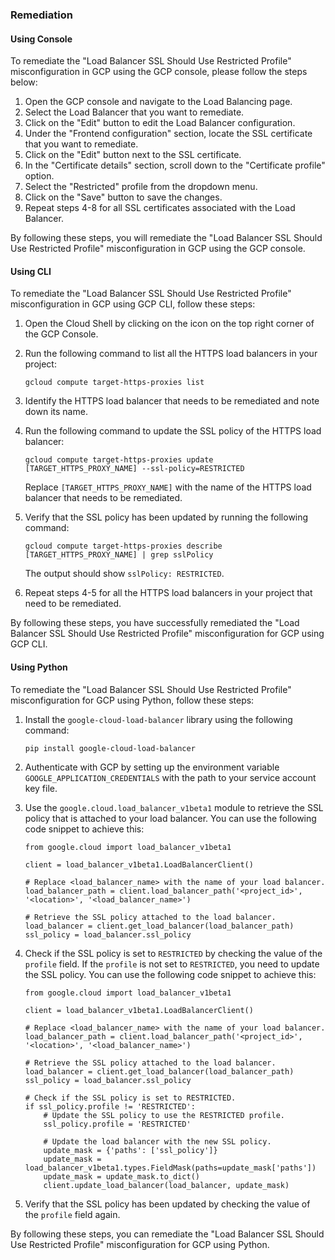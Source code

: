 ### Remediation

#### Using Console

To remediate the "Load Balancer SSL Should Use Restricted Profile" misconfiguration in GCP using the GCP console, please follow the steps below:

1. Open the GCP console and navigate to the Load Balancing page.
2. Select the Load Balancer that you want to remediate.
3. Click on the "Edit" button to edit the Load Balancer configuration.
4. Under the "Frontend configuration" section, locate the SSL certificate that you want to remediate.
5. Click on the "Edit" button next to the SSL certificate.
6. In the "Certificate details" section, scroll down to the "Certificate profile" option.
7. Select the "Restricted" profile from the dropdown menu.
8. Click on the "Save" button to save the changes.
9. Repeat steps 4-8 for all SSL certificates associated with the Load Balancer.

By following these steps, you will remediate the "Load Balancer SSL Should Use Restricted Profile" misconfiguration in GCP using the GCP console.

#### Using CLI

To remediate the "Load Balancer SSL Should Use Restricted Profile" misconfiguration in GCP using GCP CLI, follow these steps:

1. Open the Cloud Shell by clicking on the icon on the top right corner of the GCP Console.

2. Run the following command to list all the HTTPS load balancers in your project:

   ```
   gcloud compute target-https-proxies list
   ```

3. Identify the HTTPS load balancer that needs to be remediated and note down its name.

4. Run the following command to update the SSL policy of the HTTPS load balancer:

   ```
   gcloud compute target-https-proxies update [TARGET_HTTPS_PROXY_NAME] --ssl-policy=RESTRICTED
   ```

   Replace `[TARGET_HTTPS_PROXY_NAME]` with the name of the HTTPS load balancer that needs to be remediated.

5. Verify that the SSL policy has been updated by running the following command:

   ```
   gcloud compute target-https-proxies describe [TARGET_HTTPS_PROXY_NAME] | grep sslPolicy
   ```

   The output should show `sslPolicy: RESTRICTED`.

6. Repeat steps 4-5 for all the HTTPS load balancers in your project that need to be remediated.

By following these steps, you have successfully remediated the "Load Balancer SSL Should Use Restricted Profile" misconfiguration for GCP using GCP CLI.

#### Using Python

To remediate the "Load Balancer SSL Should Use Restricted Profile" misconfiguration for GCP using Python, follow these steps:

1. Install the `google-cloud-load-balancer` library using the following command:

   ```
   pip install google-cloud-load-balancer
   ```

2. Authenticate with GCP by setting up the environment variable `GOOGLE_APPLICATION_CREDENTIALS` with the path to your service account key file.

3. Use the `google.cloud.load_balancer_v1beta1` module to retrieve the SSL policy that is attached to your load balancer. You can use the following code snippet to achieve this:

   ```
   from google.cloud import load_balancer_v1beta1

   client = load_balancer_v1beta1.LoadBalancerClient()

   # Replace <load_balancer_name> with the name of your load balancer.
   load_balancer_path = client.load_balancer_path('<project_id>', '<location>', '<load_balancer_name>')

   # Retrieve the SSL policy attached to the load balancer.
   load_balancer = client.get_load_balancer(load_balancer_path)
   ssl_policy = load_balancer.ssl_policy
   ```

4. Check if the SSL policy is set to `RESTRICTED` by checking the value of the `profile` field. If the `profile` is not set to `RESTRICTED`, you need to update the SSL policy. You can use the following code snippet to achieve this:

   ```
   from google.cloud import load_balancer_v1beta1

   client = load_balancer_v1beta1.LoadBalancerClient()

   # Replace <load_balancer_name> with the name of your load balancer.
   load_balancer_path = client.load_balancer_path('<project_id>', '<location>', '<load_balancer_name>')

   # Retrieve the SSL policy attached to the load balancer.
   load_balancer = client.get_load_balancer(load_balancer_path)
   ssl_policy = load_balancer.ssl_policy

   # Check if the SSL policy is set to RESTRICTED.
   if ssl_policy.profile != 'RESTRICTED':
       # Update the SSL policy to use the RESTRICTED profile.
       ssl_policy.profile = 'RESTRICTED'

       # Update the load balancer with the new SSL policy.
       update_mask = {'paths': ['ssl_policy']}
       update_mask = load_balancer_v1beta1.types.FieldMask(paths=update_mask['paths'])
       update_mask = update_mask.to_dict()
       client.update_load_balancer(load_balancer, update_mask)
   ```

5. Verify that the SSL policy has been updated by checking the value of the `profile` field again.

By following these steps, you can remediate the "Load Balancer SSL Should Use Restricted Profile" misconfiguration for GCP using Python.

